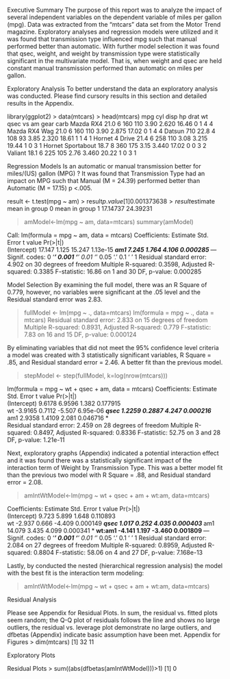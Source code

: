 Executive Summary
The purpose of this report was to analyze the impact of several independent variables on the dependent variable of miles per gallon (mpg). Data was extracted from the “mtcars” data set from the Motor Trend magazine. Exploratory analyses and regression models were utilized and it was found that transmission type influenced mpg such that manual performed better than automatic. With further model selection it was found that qsec, weight, and weight by transmission type were statistically significant in the multivariate model. That is, when weight and qsec are held constant manual transmission performed than automatic on miles per gallon.

Exploratory Analysis
To better understand the data an exploratory analysis was conducted. Please find cursory results in this section and detailed results in the Appendix.

library(ggplot2)
> data(mtcars)
> head(mtcars)
                   mpg cyl disp  hp drat    wt  qsec vs am gear carb
Mazda RX4         21.0   6  160 110 3.90 2.620 16.46  0  1    4    4
Mazda RX4 Wag     21.0   6  160 110 3.90 2.875 17.02  0  1    4    4
Datsun 710        22.8   4  108  93 3.85 2.320 18.61  1  1    4    1
Hornet 4 Drive    21.4   6  258 110 3.08 3.215 19.44  1  0    3    1
Hornet Sportabout 18.7   8  360 175 3.15 3.440 17.02  0  0    3    2
Valiant           18.1   6  225 105 2.76 3.460 20.22  1  0    3    1

Regression Models
Is an automatic or manual transmission better for miles/(US) gallon (MPG) ? 
It was found that Transmission Type had an impact on MPG such that Manual (M = 24.39) performed better than Automatic (M = 17.15) p <.005.

result <- t.test(mpg ~ am)
> result$p.value
[1] 0.001373638
> result$estimate
mean in group 0 mean in group 1 
       17.14737        24.39231 


> amModel<-lm(mpg ~ am, data=mtcars)
> summary(amModel)

Call:
lm(formula = mpg ~ am, data = mtcars)
Coefficients:
            Estimate Std. Error t value Pr(>|t|)    
(Intercept)   17.147      1.125  15.247 1.13e-15 ***
am1            7.245      1.764   4.106 0.000285 ***
---
Signif. codes:  0 ‘***’ 0.001 ‘**’ 0.01 ‘*’ 0.05 ‘.’ 0.1 ‘ ’ 1
Residual standard error: 4.902 on 30 degrees of freedom
Multiple R-squared:  0.3598,	Adjusted R-squared:  0.3385 
F-statistic: 16.86 on 1 and 30 DF,  p-value: 0.000285

Model Selection
By examining the full model, there was an R Square of 0.779, however, no variables were significant at the .05 level and the Residual standard error was 2.83.

> fullModel <- lm(mpg ~ ., data=mtcars)
lm(formula = mpg ~ ., data = mtcars)
Residual standard error: 2.833 on 15 degrees of freedom
Multiple R-squared:  0.8931,	Adjusted R-squared:  0.779 
F-statistic:  7.83 on 16 and 15 DF,  p-value: 0.000124

By eliminating variables that did not meet the 95% confidence level criteria a model was created with 3 statistically significant variables, R Square = .85, and Residual standard error = 2.46. A better fit than the previous model.

> stepModel <- step(fullModel, k=log(nrow(mtcars)))

lm(formula = mpg ~ wt + qsec + am, data = mtcars)
Coefficients:
            Estimate Std. Error t value Pr(>|t|)    
(Intercept)   9.6178     6.9596   1.382 0.177915    
wt           -3.9165     0.7112  -5.507 6.95e-06 ***
qsec          1.2259     0.2887   4.247 0.000216 ***
am1           2.9358     1.4109   2.081 0.046716 *  
Residual standard error: 2.459 on 28 degrees of freedom
Multiple R-squared:  0.8497,	Adjusted R-squared:  0.8336 
F-statistic: 52.75 on 3 and 28 DF,  p-value: 1.21e-11

Next, exploratory graphs (Appendix) indicated a potential interaction effect and it was found there was a statistically significant impact of the interaction term of Weight by Transmission Type. This was a better model fit than the previous two model with R Square = .88, and Residual standard error = 2.08.

> amIntWtModel<-lm(mpg ~ wt + qsec + am + wt:am, data=mtcars)

Coefficients:
            Estimate Std. Error t value Pr(>|t|)    
(Intercept)    9.723      5.899   1.648 0.110893    
wt            -2.937      0.666  -4.409 0.000149 ***
qsec           1.017      0.252   4.035 0.000403 ***
am1           14.079      3.435   4.099 0.000341 ***
wt:am1        -4.141      1.197  -3.460 0.001809 ** 
---
Signif. codes:  0 ‘***’ 0.001 ‘**’ 0.01 ‘*’ 0.05 ‘.’ 0.1 ‘ ’ 1
Residual standard error: 2.084 on 27 degrees of freedom
Multiple R-squared:  0.8959,	Adjusted R-squared:  0.8804 
F-statistic: 58.06 on 4 and 27 DF,  p-value: 7.168e-13

Lastly, by conducted the nested (hierarchical regression analysis) the model with the best fit is the interaction term modeling:

> amIntWtModel<-lm(mpg ~ wt + qsec + am + wt:am, data=mtcars)

Residual Analysis

Please see Appendix for Residual Plots. In sum, the residual vs. fitted plots seem random; the Q-Q plot of residuals follows the line and shows no large outliers, the residual vs. leverage plot demonstrate no large outliers, and dfbetas (Appendix) indicate basic assumption have been met. 
Appendix for Figures
> dim(mtcars)
[1] 32 11

Exploratory Plots
 
 

 
Residual Plots
> sum((abs(dfbetas(amIntWtModel)))>1)
[1] 0
 







